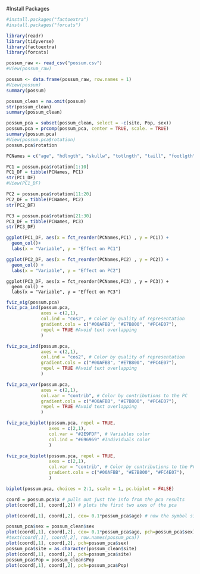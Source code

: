 
#Install Packages
```r
#install.packages("factoextra")
#install.packages("forcats")
```



```r
library(readr)
library(tidyverse)
library(factoextra)
library(forcats)
```


```r
possum_raw <- read_csv("possum.csv")
#View(possum_raw)
```


```r

possum <- data.frame(possum_raw, row.names = 1)
#View(possum)
summary(possum)
```


```r
possum_clean = na.omit(possum)
str(possum_clean)
summary(possum_clean)

```




```r
possum_pca = subset(possum_clean, select = -c(site, Pop, sex))
possum.pca = prcomp(possum_pca, center = TRUE, scale. = TRUE)
summary(possum.pca)
#View(possum.pca$rotation)
possum.pca$rotation
```



```r
PCNames = c("age", "hdlngth", "skullw", "totlngth", "taill", "footlgth", "earconch", "eye", "chest", "belly")
```


```r
PC1 = possum.pca$rotation[1:10]
PC1_DF = tibble(PCNames, PC1)
str(PC1_DF)
#View(PC1_DF)
```


```r
PC2 = possum.pca$rotation[11:20]
PC2_DF = tibble(PCNames, PC2)
str(PC2_DF)
```


```r
PC3 = possum.pca$rotation[21:30]
PC3_DF = tibble(PCNames, PC3)
str(PC3_DF)
```

```r
ggplot(PC1_DF, aes(x = fct_reorder(PCNames,PC1) , y = PC1)) + 
  geom_col()+
  labs(x = "Variable", y = "Effect on PC1")

```



```r
ggplot(PC2_DF, aes(x = fct_reorder(PCNames,PC2) , y = PC2)) + 
  geom_col() +
  labs(x = "Variable", y = "Effect on PC2")

```


```{}
ggplot(PC3_DF, aes(x = fct_reorder(PCNames,PC3) , y = PC3)) + 
  geom_col() +
  labs(x = "Variable", y = "Effect on PC3")

```




```r

fviz_eig(possum.pca)
fviz_pca_ind(possum.pca,
             axes = c(2,1),
             col.ind = "cos2", # Color by quality of representation
             gradient.cols = c("#00AFBB", "#E7B800", "#FC4E07"),
             repel = TRUE #Avoid text overlapping
             )

```


```r
fviz_pca_ind(possum.pca,
             axes = c(2,1),
             col.ind = "cos2", # Color by quality of representation
             gradient.cols = c("#00AFBB", "#E7B800", "#FC4E07"),
             repel = TRUE #Avoid text overlapping
             )
```



```r
fviz_pca_var(possum.pca,
             axes = c(2,1),
             col.var = "contrib", # Color by contributions to the PC
             gradient.cols = c("#00AFBB", "#E7B800", "#FC4E07"),
             repel = TRUE #Avoid text overlapping
             )
```


```r
fviz_pca_biplot(possum.pca, repel = TRUE,
                axes = c(2,1),
                col.var = "#2E9FDF", # Variables color
                col.ind = "#696969" #Individuals color
                )

fviz_pca_biplot(possum.pca, repel = TRUE,
                axes = c(2,1),
                col.var = "contrib", # Color by contributions to the PC
                gradient.cols = c("#00AFBB", "#E7B800", "#FC4E07"),
                )
```


```r
biplot(possum.pca, choices = 2:1, scale = 1, pc.biplot = FALSE)
```


```r
coord = possum.pca$x # pulls out just the info from the pca results
plot(coord[,1], coord[,2]) # plots the first two axes of the pca

plot(coord[,1], coord[,2], cex= 0.1*possum_pca$age) # now the symbol size tells you age

possum_pca$sex = possum_clean$sex
plot(coord[,1], coord[,2], cex= 0.1*possum_pca$age, pch=possum_pca$sex)
#text(coord[,1], coord[,2], row.names(possum_pca))
plot(coord[,1], coord[,2], pch=possum_pca$sex)
possum_pca$site = as.character(possum_clean$site)
plot(coord[,1], coord[,2], pch=possum_pca$site)
possum_pca$Pop = possum_clean$Pop
plot(coord[,1], coord[,2], pch=possum_pca$Pop)
```



































